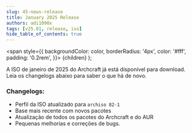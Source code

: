 ```yaml
---
slug: 45-news-release
title: January 2025 Release
authors: adi1090x
tags: [v25.01, release, iso]
hide_table_of_contents: true
---
```


<!-- Badges -->
  <span
    style={{
      backgroundColor: color,
      borderRadius: '4px',
      color: '#fff',
      padding: '0.2rem',
    }}>
    {children}
  </span>
);

A ISO de janeiro de 2025 do Archcraft já está disponível para download. Leia os changelogs abaixo para saber o que há de novo.
<!--truncate-->

### Changelogs:  
- Perfil da ISO atualizado para `archiso 82-1`  
- Base mais recente com novos pacotes  
- Atualização de todos os pacotes do Archcraft e do AUR  
- Pequenas melhorias e correções de bugs.
